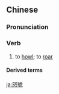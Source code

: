 {{also|怒号}}
==Chinese==
{{zh-forms|s=怒号}}

===Pronunciation===
{{zh-pron
|m=nùháo
|c=nou6 hou4
|mn=qz,xm,zz:nō͘-hō
|cat=v
}}

===Verb===
{{zh-verb}}

# to [[howl]]; to [[roar]]

====Derived terms====
{{zh-der|狂風怒號}}

[[ja:怒號]]